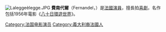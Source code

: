 {{unreferenced|time=2016-03-21T04:04:48+00:00}}
[[File:Laleggeèlegge.JPG|thumb]]
'''費南代爾'''（Fernandel，{{bd|1903年|5月8日|1971年|2月26日}}）是[[法國|法國]][[演員|演員]]，擅長拍[[喜劇|喜劇]]，名作包括1956年電影《[[八十日環遊世界_(1956年電影)|八十日環遊世界]]》。

{{normdaten}}
{{DEFAULTSORT: Fernandel}}
[[Category:法国电影演员|Category:法国电影演员]]
[[Category:義大利裔法國人|Category:義大利裔法國人]]
{{france-bio-stub}}
{{actor-stub}}